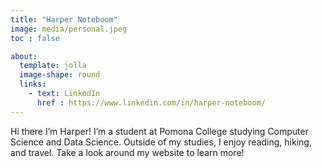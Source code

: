 ```yaml
---
title: "Harper Noteboom"
image: media/personal.jpeg
toc : false

about: 
  template: jolla
  image-shape: round
  links: 
    - text: LinkedIn
      href : https://www.linkedin.com/in/harper-noteboom/ 
---
```


Hi there I'm Harper! I'm a student at Pomona College studying Computer Science and Data Science. Outside of my studies, I enjoy reading, hiking, and travel. Take a look around my website to learn more! 

